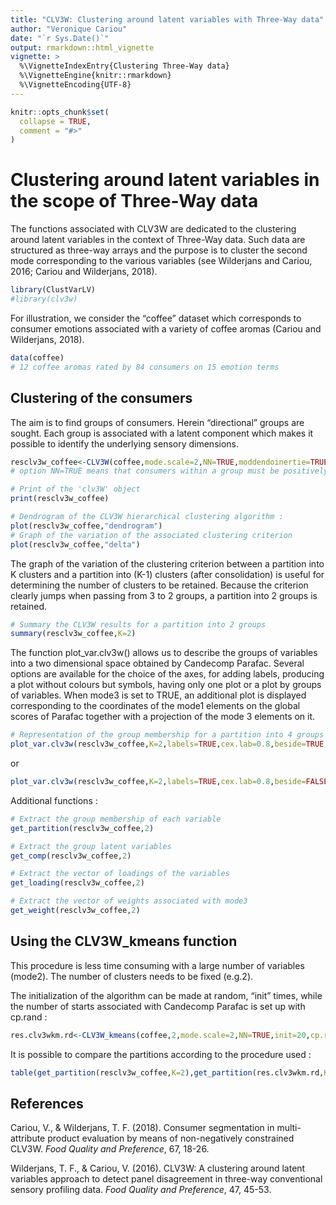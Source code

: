 ---
title: "CLV3W: Clustering around latent variables with Three-Way data"
author: "Veronique Cariou"
date: "`r Sys.Date()`"
output: rmarkdown::html_vignette
vignette: >
  %\VignetteIndexEntry{Clustering Three-Way data}
  %\VignetteEngine{knitr::rmarkdown}
  %\VignetteEncoding{UTF-8}
---

```{r setup, include = FALSE}
knitr::opts_chunk$set(
  collapse = TRUE,
  comment = "#>"
)
```

# Clustering around latent variables in the scope of Three-Way data
The functions associated with CLV3W are dedicated to the clustering around latent variables in the context of Three-Way data. Such data are structured as three-way arrays and the purpose is to cluster the second mode corresponding to the various variables (see Wilderjans and Cariou, 2016; Cariou and Wilderjans, 2018).

```{r}
library(ClustVarLV)
#library(clv3w)
```

For illustration, we consider the "coffee" dataset which corresponds to consumer emotions associated with a variety of coffee aromas (Cariou and Wilderjans, 2018). 

```{r}
data(coffee)
# 12 coffee aromas rated by 84 consumers on 15 emotion terms
```


## Clustering of the consumers 

The aim is to find groups of consumers. Herein "directional" groups are sought.
Each group is associated with a latent component which makes it possible to identify the underlying sensory dimensions.

```{r, results="hide"}
resclv3w_coffee<-CLV3W(coffee,mode.scale=2,NN=TRUE,moddendoinertie=TRUE,graph=TRUE,gmax=11,cp.rand=1)
# option NN=TRUE means that consumers within a group must be positively correlated with its latent component, otherwise its loading is set to 0 

# Print of the 'clv3W' object 
print(resclv3w_coffee)
```

```{r, fig.width=3, fig.height=3}
# Dendrogram of the CLV3W hierarchical clustering algorithm :
plot(resclv3w_coffee,"dendrogram")
# Graph of the variation of the associated clustering criterion
plot(resclv3w_coffee,"delta")
```

The graph of the variation of the clustering criterion between a partition into K clusters and a partition into (K-1) clusters (after consolidation) is useful for determining the number of clusters to be retained.
Because the criterion clearly jumps when passing from 3 to 2 groups,  a partition into 2 groups is retained.


```{r}
# Summary the CLV3W results for a partition into 2 groups
summary(resclv3w_coffee,K=2)
```

The function plot\_var.clv3w() allows us to describe the groups of variables into a two dimensional space obtained by Candecomp Parafac. 
Several options are available for the choice of the axes, for adding labels, producing a plot without colours but symbols, having only one plot or a plot by groups of variables. When mode3 is set to TRUE, an additional plot is displayed corresponding to the coordinates of the mode1 elements on the global scores of Parafac together with a projection of the mode 3 elements on it.

```{r, fig.width=4, fig.height=4}
# Representation of the group membership for a partition into 4 groups
plot_var.clv3w(resclv3w_coffee,K=2,labels=TRUE,cex.lab=0.8,beside=TRUE,mode3=FALSE)
```
or
```{r, fig.width=6, fig.height=6}
plot_var.clv3w(resclv3w_coffee,K=2,labels=TRUE,cex.lab=0.8,beside=FALSE,mode3=TRUE)
```

Additional functions :
```{r, results="hide"}
# Extract the group membership of each variable
get_partition(resclv3w_coffee,2)

# Extract the group latent variables 
get_comp(resclv3w_coffee,2)

# Extract the vector of loadings of the variables 
get_loading(resclv3w_coffee,2)

# Extract the vector of weights associated with mode3
get_weight(resclv3w_coffee,2)

```

## Using the CLV3W_kmeans function

This procedure is less time consuming with a large number of variables (mode2).
The number of clusters needs to be fixed (e.g.2). 

The initialization of the algorithm  can be made at random, "init" times, while
the number of starts associated with Candecomp Parafac is set up with cp.rand :
```{r}
res.clv3wkm.rd<-CLV3W_kmeans(coffee,2,mode.scale=2,NN=TRUE,init=20,cp.rand=2)
```
It is possible to compare the partitions according to the procedure used :
```{r}
table(get_partition(resclv3w_coffee,K=2),get_partition(res.clv3wkm.rd,K=2)) 
```

## References

Cariou, V., & Wilderjans, T. F. (2018). Consumer segmentation in multi-attribute product evaluation by means of non-negatively constrained CLV3W. _Food Quality and Preference_, 67, 18-26.


Wilderjans, T. F., & Cariou, V. (2016). CLV3W: A clustering around latent variables approach to detect panel disagreement in three-way conventional sensory profiling data. _Food Quality and Preference_, 47, 45-53.


